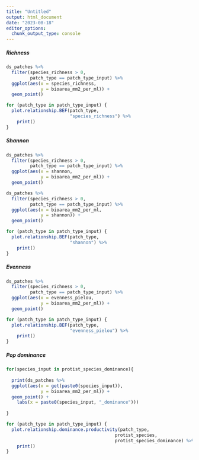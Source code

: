 ```yaml
---
title: "Untitled"
output: html_document
date: "2023-08-18"
editor_options: 
  chunk_output_type: console
---
```


##### Richness

```r
ds_patches %>%
  filter(species_richness > 0,
         patch_type == patch_type_input) %>%
  ggplot(aes(x = species_richness,
             y = bioarea_mm2_per_ml)) +
  geom_point()
```

```r
for (patch_type in patch_type_input) {
  plot.relationship.BEF(patch_type,
                        "species_richness") %>%
    print()
}
```

##### Shannon

```r
ds_patches %>%
  filter(species_richness > 0,
         patch_type == patch_type_input) %>%
  ggplot(aes(x = shannon,
             y = bioarea_mm2_per_ml)) +
  geom_point()
```

```r
ds_patches %>%
  filter(species_richness > 0,
         patch_type == patch_type_input) %>%
  ggplot(aes(x = bioarea_mm2_per_ml,
             y = shannon)) +
  geom_point()
```

```r
for (patch_type in patch_type_input) {
  plot.relationship.BEF(patch_type,
                        "shannon") %>%
    print()
}
```

##### Evenness

```r
ds_patches %>%
  filter(species_richness > 0,
         patch_type == patch_type_input) %>%
  ggplot(aes(x = evenness_pielou,
             y = bioarea_mm2_per_ml)) +
  geom_point()
```

```r
for (patch_type in patch_type_input) {
  plot.relationship.BEF(patch_type,
                        "evenness_pielou") %>%
    print()
}
```

##### Pop dominance

```r
for(species_input in protist_species_dominance){
  
  print(ds_patches %>%
  ggplot(aes(x = get(paste0(species_input)),
             y = bioarea_mm2_per_ml)) +
  geom_point() +
    labs(x = paste0(species_input, "_dominance")))
  
}
```

```r
for (patch_type in patch_type_input) {
  plot.relationship.dominance.productivity(patch_type,
                                         protist_species,
                                         protist_species_dominance) %>%
    print()
}
```